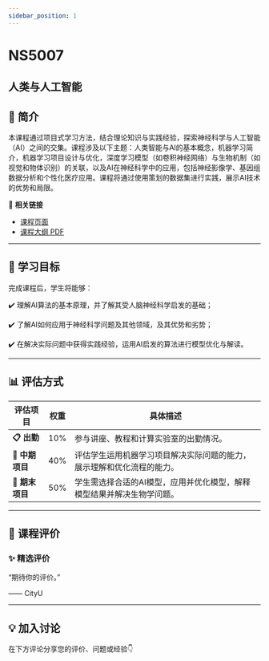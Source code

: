 ```yaml
---
sidebar_position: 1
---
```


# NS5007
## 人类与人工智能

## **📘 简介**
本课程通过项目式学习方法，结合理论知识与实践经验，探索神经科学与人工智能（AI）之间的交集。课程涉及以下主题：人类智能与AI的基本概念，机器学习简介，机器学习项目设计与优化，深度学习模型（如卷积神经网络）与生物机制（如视觉和物体识别）的关联，以及AI在神经科学中的应用，包括神经影像学、基因组数据分析和个性化医疗应用。课程将通过使用策划的数据集进行实践，展示AI技术的优势和局限。

🔗 **相关链接**
- [课程页面](https://www.cityu.edu.hk/catalogue/pg/202425/course/NS5007.htm)
- [课程大纲 PDF](https://www.cityu.edu.hk/catalogue/pg/202425/course/NS5007.pdf)

---

## **🎯 学习目标**

完成课程后，学生将能够：


✔️ 理解AI算法的基本原理，并了解其受人脑神经科学启发的基础；

✔️ 了解AI如何应用于神经科学问题及其他领域，及其优势和劣势；

✔️ 在解决实际问题中获得实践经验，运用AI启发的算法进行模型优化与解读。

---

## **📊 评估方式**

| **评估项目**          | **权重** | **具体描述**                                                                                     |
|----------------------|---------|-----------------------------------------------------------------------------------------------|
| **📋 出勤**           | 10%     | 参与讲座、教程和计算实验室的出勤情况。                                                          |
| **📝 中期项目**       | 40%     | 评估学生运用机器学习项目解决实际问题的能力，展示理解和优化流程的能力。                           |
| **📄 期末项目**       | 50%     | 学生需选择合适的AI模型，应用并优化模型，解释模型结果并解决生物学问题。                          |

---

## **💬 课程评价**

### ✨ **精选评价**
<div className={commentStyles.commentBox}>
    <p className={commentStyles.commentText}>
        “期待你的评价。”
    </p>
    <p className={commentStyles.commentAuthor}>—— CityU</p>
</div>

---

## **💡 加入讨论**

在下方评论分享您的评价、问题或经验👇
<Utterances />